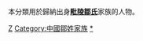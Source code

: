 {{Catnav|頁面分類|历史|歷史學|系譜學|漢族姓氏}}
{{Catnav|頁面分類|人文學科|歷史學|系譜學|漢族姓氏}}
{{Catnav|頁面分類|人类学|文化人类学|家世與傳承|系譜學|漢族姓氏}}

本分類用於歸納出身'''[[毗陵鄒氏|毗陵鄒氏]]'''家族的人物。

[[Category:常州家族|Z]]
[[Category:中國鄒姓家族|Category:中國鄒姓家族]]
[[Category:無錫人|*]]